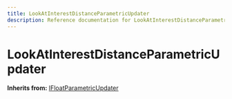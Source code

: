 ```yaml
---
title: LookAtInterestDistanceParametricUpdater
description: Reference documentation for LookAtInterestDistanceParametricUpdater meta class
---
```



# LookAtInterestDistanceParametricUpdater

**Inherits from:** [IFloatParametricUpdater](/classes/ifloatparametricupdater)

<ClassDetails file="/db/classes/LookAtInterestDistanceParametricUpdater.f429fbce1118.json" />

